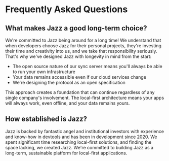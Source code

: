 # Frequently Asked Questions

## What makes Jazz a good long-term choice?

We're committed to Jazz being around for a long time! We understand that when developers choose Jazz for their personal projects, they're investing their time and creativity into us, and we take that responsibility seriously.
That's why we've designed Jazz with longevity in mind from the start:

- The open source nature of our sync server means you'll always be able to run your own infrastructure
- Your data remains accessible even if our cloud services change
- We're designing the protocol as an open specification

This approach creates a foundation that can continue regardless of any single company's involvement. The local-first architecture means your apps will always work, even offline, and your data remains yours.

## How established is Jazz?

Jazz is backed by fantastic angel and institutional investors with experience and know-how in devtools and has been in development since 2020. We spent significant time researching local-first solutions, and finding the space lacking, we created Jazz. We're committed to building Jazz as a long-term, sustainable platform for local-first applications.


